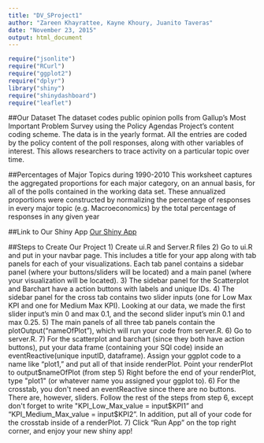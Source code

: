 ```yaml
---
title: "DV_SProject1"
author: "Zareen Khayrattee, Kayne Khoury, Juanito Taveras"
date: "November 23, 2015"
output: html_document
---
```

```r
require("jsonlite")
require("RCurl")
require("ggplot2")
require("dplyr")
library("shiny")
require("shinydashboard")
require("leaflet")
```

##Our Dataset
The dataset codes public opinion polls from Gallup's Most Important Problem Survey using the Policy Agendas Project's content coding scheme. The data is in the yearly format. All the entries are coded by the policy content of the poll responses, along with other variables of interest. This allows researchers to trace activity on a particular topic over time.

##Percentages of Major Topics during 1990-2010
This worksheet captures the aggregated proportions for each major category, on an
annual basis, for all of the polls contained in the working data set. These annualized proportions were constructed by normalizing the percentage of responses in every major topic (e.g. Macroeconomics) by the total percentage of responses in any given year

##Link to Our Shiny App
<a href="https://zareen.shinyapps.io/DV_SProject1">Our Shiny App</a>

##Steps to Create Our Project
1) Create ui.R and Server.R files
2) Go to ui.R and put in your navbar page. This includes a title for your app along with tab panels for each of your visualizations. Each tab panel contains a sidebar panel (where your buttons/sliders will be located) and a main panel (where your visualization will be located).
3) The sidebar panel for the Scatterplot and Barchart have a action buttons with labels and unique IDs. 
4) The sidebar panel for the cross tab contains two slider inputs (one for Low Max KPI and one for Medium Max KPI). Looking at our data, we made the first slider input's min 0 and max 0.1, and the second slider input's min 0.1 and max 0.25.
5) The main panels of all three tab panels contain the plotOutput("nameOfPlot"), which will run your code from server.R.
6) Go to server.R.
7) For the scatterplot and barchart (since they both have action buttons), put your data frame (containing your SQl code) inside an eventReactive(unique inputID, dataframe). Assign your ggplot code to a name like "plot1," and put all of that inside renderPlot. Point your renderPlot to output$nameOfPlot (from step 5) Right before the end of your renderPlot, type "plot1" (or whatever name you assigned your ggplot to).
6) For the crosstab, you don't need an eventReactive since there are no buttons. There are, however, sliders. Follow the rest of the steps from step 6, except don't forget to write "KPI_Low_Max_value = input$KPI1" and "KPI_Medium_Max_value = input$KPI2". In addition, put all of your code for the crosstab inside of a renderPlot.
7) Click "Run App" on the top right corner, and enjoy your new shiny app!